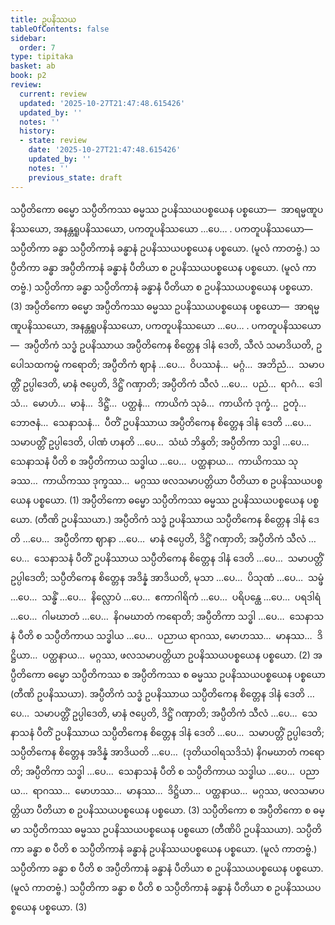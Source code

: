 ```yaml
---
title: ဥပနိဿယ
tableOfContents: false
sidebar:
  order: 7
type: tipitaka
basket: ab
book: p2
review:
  current: review
  updated: '2025-10-27T21:47:48.615426'
  updated_by: ''
  notes: ''
  history:
  - state: review
    date: '2025-10-27T21:47:48.615426'
    updated_by: ''
    notes: ''
    previous_state: draft
---
```



<ReviewStatus review={frontmatter.review} showDetails={true} />

<HypothesisAnnotation frontmatter={frontmatter} />

<DynamicBreadcrumb />

<Division number="159" book="p2" e="ch" v="38" p="430">

<Paragraph number="4422" book="p2">
သပ္ပီတိကော ဓမ္မော သပ္ပီတိကဿ ဓမ္မဿ ဥပနိဿယပစ္စယေန ပစ္စယော—  အာရမ္မဏူပနိဿယော, အနန္တရူပနိဿယော, ပကတူပနိဿယော …ပေ… . <Emphasis>ပကတူပနိဿယော</Emphasis>—  သပ္ပီတိကာ ခန္ဓာ သပ္ပီတိကာနံ ခန္ဓာနံ ဥပနိဿယပစ္စယေန ပစ္စယော. (မူလံ ကာတဗ္ဗံ.) သပ္ပီတိကာ ခန္ဓာ အပ္ပီတိကာနံ ခန္ဓာနံ ပီတိယာ စ ဥပနိဿယပစ္စယေန ပစ္စယော. (မူလံ ကာတဗ္ဗံ.) သပ္ပီတိကာ ခန္ဓာ သပ္ပီတိကာနံ ခန္ဓာနံ ပီတိယာ စ ဥပနိဿယပစ္စယေန ပစ္စယော. (3)
</Paragraph>

</Division>
<Division number="160" book="p2" e="ch" v="38" p="430">

<Paragraph number="4423" book="p2">
အပ္ပီတိကော ဓမ္မော အပ္ပီတိကဿ ဓမ္မဿ ဥပနိဿယပစ္စယေန ပစ္စယော—  အာရမ္မဏူပနိဿယော, အနန္တရူပနိဿယော, ပကတူပနိဿယော …ပေ… . <Emphasis>ပကတူပနိဿယော</Emphasis>—  အပ္ပီတိကံ သဒ္ဓံ ဥပနိဿာယ အပ္ပီတိကေန စိတ္တေန ဒါနံ ဒေတိ, သီလံ သမာဒိယတိ, ဥပေါသထကမ္မံ ကရောတိ; အပ္ပီတိကံ ဈာနံ …ပေ…  ဝိပဿနံ…  မဂ္ဂံ…  အဘိညံ…  သမာပတ္တိံ ဥပ္ပါဒေတိ, မာနံ ဇပ္ပေတိ, ဒိဋ္ဌိံ ဂဏှာတိ; အပ္ပီတိကံ သီလံ …ပေ…  ပညံ…  ရာဂံ…  ဒေါသံ…  မောဟံ…  မာနံ…  ဒိဋ္ဌိံ…  ပတ္ထနံ…  ကာယိကံ သုခံ…  ကာယိကံ ဒုက္ခံ…  ဥတုံ…  ဘောဇနံ…  သေနာသနံ…  ပီတိံ ဥပနိဿာယ အပ္ပီတိကေန စိတ္တေန ဒါနံ ဒေတိ …ပေ…  သမာပတ္တိံ ဥပ္ပါဒေတိ, ပါဏံ ဟနတိ …ပေ…  သံဃံ ဘိန္ဒတိ; အပ္ပီတိကာ သဒ္ဓါ …ပေ…  သေနာသနံ ပီတိ စ အပ္ပီတိကာယ သဒ္ဓါယ …ပေ…  ပတ္ထနာယ…  ကာယိကဿ သုခဿ…  ကာယိကဿ ဒုက္ခဿ…  မဂ္ဂဿ ဖလသမာပတ္တိယာ ပီတိယာ စ ဥပနိဿယပစ္စယေန ပစ္စယော. (1)
</Paragraph>

<Paragraph number="4424" book="p2">
အပ္ပီတိကော ဓမ္မော သပ္ပီတိကဿ ဓမ္မဿ ဥပနိဿယပစ္စယေန ပစ္စယော. (တီဏိ ဥပနိဿယာ.) အပ္ပီတိကံ သဒ္ဓံ ဥပနိဿာယ သပ္ပီတိကေန စိတ္တေန ဒါနံ ဒေတိ …ပေ…  အပ္ပီတိကာ ဈာနာ …ပေ…  မာနံ ဇပ္ပေတိ, ဒိဋ္ဌိံ ဂဏှာတိ; အပ္ပီတိကံ သီလံ …ပေ…  သေနာသနံ ပီတိံ ဥပနိဿာယ သပ္ပီတိကေန စိတ္တေန ဒါနံ ဒေတိ …ပေ…  သမာပတ္တိံ ဥပ္ပါဒေတိ; သပ္ပီတိကေန စိတ္တေန အဒိန္နံ အာဒိယတိ, မုသာ …ပေ…  ပိသုဏံ …ပေ…  သမ္ဖံ …ပေ…  သန္ဓိံ …ပေ…  နိလ္လောပံ …ပေ…  ဧကာဂါရိကံ …ပေ…  ပရိပန္ထေ …ပေ…  ပရဒါရံ …ပေ…  ဂါမဃာတံ …ပေ…  နိဂမဃာတံ ကရောတိ; အပ္ပီတိကာ သဒ္ဓါ …ပေ…  သေနာသနံ ပီတိ စ သပ္ပီတိကာယ သဒ္ဓါယ …ပေ…  ပညာယ ရာဂဿ, မောဟဿ…  မာနဿ…  ဒိဋ္ဌိယာ…  ပတ္ထနာယ…  မဂ္ဂဿ, ဖလသမာပတ္တိယာ ဥပနိဿယပစ္စယေန ပစ္စယော. (2)
</Paragraph>

<Paragraph number="4425" book="p2">
အပ္ပီတိကော ဓမ္မော သပ္ပီတိကဿ စ အပ္ပီတိကဿ စ ဓမ္မဿ ဥပနိဿယပစ္စယေန ပစ္စယော (တီဏိ ဥပနိဿယာ). အပ္ပီတိကံ သဒ္ဓံ ဥပနိဿာယ သပ္ပီတိကေန စိတ္တေန ဒါနံ ဒေတိ …ပေ…  သမာပတ္တိံ ဥပ္ပါဒေတိ, မာနံ ဇပ္ပေတိ, ဒိဋ္ဌိံ ဂဏှာတိ; အပ္ပီတိကံ သီလံ …ပေ…  သေနာသနံ ပီတိံ ဥပနိဿာယ သပ္ပီတိကေန စိတ္တေန ဒါနံ ဒေတိ …ပေ…  သမာပတ္တိံ ဥပ္ပါဒေတိ; သပ္ပီတိကေန စိတ္တေန အဒိန္နံ အာဒိယတိ …ပေ…  (ဒုတိယဝါရသဒိသံ) နိဂမဃာတံ ကရောတိ; အပ္ပီတိကာ သဒ္ဓါ …ပေ…  သေနာသနံ ပီတိ စ သပ္ပီတိကာယ သဒ္ဓါယ …ပေ…  ပညာယ…  ရာဂဿ…  မောဟဿ…  မာနဿ…  ဒိဋ္ဌိယာ…  ပတ္ထနာယ…  မဂ္ဂဿ, ဖလသမာပတ္တိယာ ပီတိယာ စ ဥပနိဿယပစ္စယေန ပစ္စယော. (3)
</Paragraph>

<Paragraph number="4426" book="p2">
သပ္ပီတိကော စ အပ္ပီတိကော စ ဓမ္မာ သပ္ပီတိကဿ ဓမ္မဿ ဥပနိဿယပစ္စယေန ပစ္စယော (တီဏိပိ ဥပနိဿယာ). သပ္ပီတိကာ ခန္ဓာ စ ပီတိ စ သပ္ပီတိကာနံ ခန္ဓာနံ ဥပနိဿယပစ္စယေန ပစ္စယော. (မူလံ ကာတဗ္ဗံ.) သပ္ပီတိကာ ခန္ဓာ စ ပီတိ စ အပ္ပီတိကာနံ ခန္ဓာနံ ပီတိယာ စ ဥပနိဿယပစ္စယေန ပစ္စယော. (မူလံ ကာတဗ္ဗံ.) သပ္ပီတိကာ ခန္ဓာ စ ပီတိ စ သပ္ပီတိကာနံ ခန္ဓာနံ ပီတိယာ စ ဥပနိဿယပစ္စယေန ပစ္စယော. (3)
</Paragraph>
</Division>